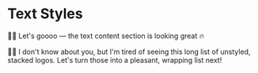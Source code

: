 # Text Styles

👨‍💼 Let's goooo — the text content section is looking great 🔥

👨‍💼 I don't know about you, but I'm tired of seeing this long list of unstyled, stacked logos. Let's turn those into a pleasant, wrapping list next!

